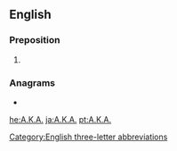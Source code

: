 {{also|aka|Aka|åka|AKA|A.K.A.|akā|āķa|a/k/a|a.k.a.}}
==English==

===Preposition===
{{head|en|preposition}}

# {{alternative spelling of|AKA|lang=en}}

===Anagrams===
* {{l|en|aak}}

[[Category:English three-letter abbreviations]]

[[he:A.K.A.]]
[[ja:A.K.A.]]
[[pt:A.K.A.]]